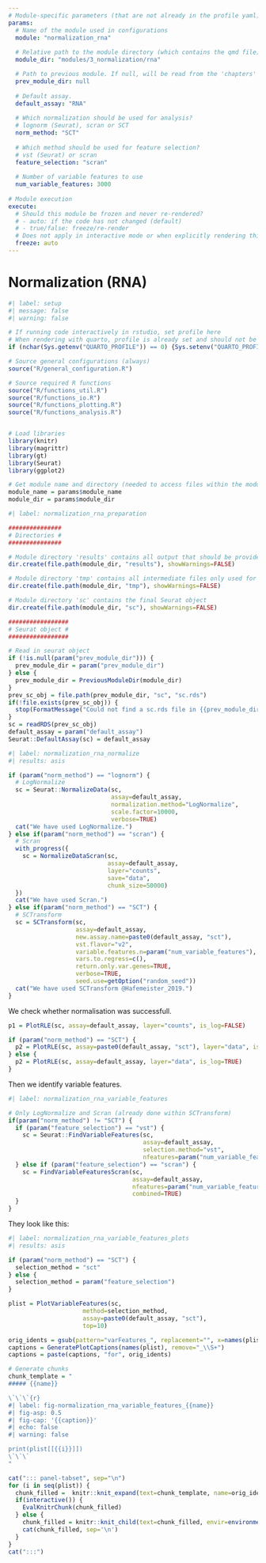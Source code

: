 ```yaml
---
# Module-specific parameters (that are not already in the profile yaml)
params:
  # Name of the module used in configurations
  module: "normalization_rna"
    
  # Relative path to the module directory (which contains the qmd file)
  module_dir: "modules/3_normalization/rna"

  # Path to previous module. If null, will be read from the 'chapters' entry in the profile yaml
  prev_module_dir: null
  
  # Default assay.
  default_assay: "RNA"
  
  # Which normalization should be used for analysis?
  # lognorm (Seurat), scran or SCT
  norm_method: "SCT"
  
  # Which method should be used for feature selection?
  # vst (Seurat) or scran
  feature_selection: "scran"
  
  # Number of variable features to use
  num_variable_features: 3000
  
# Module execution
execute:
  # Should this module be frozen and never re-rendered?
  # - auto: if the code has not changed (default)
  # - true/false: freeze/re-render
  # Does not apply in interactive mode or when explicitly rendering this document via in rstudio
  freeze: auto
---
```


# Normalization (RNA)

```r
#| label: setup
#| message: false
#| warning: false

# If running code interactively in rstudio, set profile here
# When rendering with quarto, profile is already set and should not be overwritten
if (nchar(Sys.getenv("QUARTO_PROFILE")) == 0) {Sys.setenv("QUARTO_PROFILE" = "default")}

# Source general configurations (always)
source("R/general_configuration.R")

# Source required R functions
source("R/functions_util.R")
source("R/functions_io.R")
source("R/functions_plotting.R")
source("R/functions_analysis.R")


# Load libraries
library(knitr)
library(magrittr)
library(gt)
library(Seurat)
library(ggplot2)

# Get module name and directory (needed to access files within the module directory)
module_name = params$module_name
module_dir = params$module_dir
```

```r
#| label: normalization_rna_preparation

###############
# Directories #
###############

# Module directory 'results' contains all output that should be provided together with the final report of the project
dir.create(file.path(module_dir, "results"), showWarnings=FALSE)

# Module directory 'tmp' contains all intermediate files only used for this module
dir.create(file.path(module_dir, "tmp"), showWarnings=FALSE)

# Module directory 'sc' contains the final Seurat object
dir.create(file.path(module_dir, "sc"), showWarnings=FALSE)

#################
# Seurat object #
#################

# Read in seurat object
if (!is.null(param("prev_module_dir"))) {
  prev_module_dir = param("prev_module_dir")
} else {
  prev_module_dir = PreviousModuleDir(module_dir)
}
prev_sc_obj = file.path(prev_module_dir, "sc", "sc.rds")
if(!file.exists(prev_sc_obj)) {
  stop(FormatMessage("Could not find a sc.rds file in {{prev_module_dir}}. Was the respective module already run?"))
}
sc = readRDS(prev_sc_obj)
default_assay = param("default_assay")
Seurat::DefaultAssay(sc) = default_assay
```


```r
#| label: normalization_rna_normalize
#| results: asis

if (param("norm_method") == "lognorm") {
  # LogNormalize
  sc = Seurat::NormalizeData(sc, 
                             assay=default_assay, 
                             normalization.method="LogNormalize", 
                             scale.factor=10000,
                             verbose=TRUE)
  cat("We have used LogNormalize.")
} else if(param("norm_method") == "scran") {
  # Scran
  with_progress({
    sc = NormalizeDataScran(sc, 
                            assay=default_assay,
                            layer="counts", 
                            save="data",
                            chunk_size=50000)
  })
  cat("We have used Scran.")
} else if(param("norm_method") == "SCT") {
  # SCTransform
  sc = SCTransform(sc, 
                   assay=default_assay,
                   new.assay.name=paste0(default_assay, "sct"),
                   vst.flavor="v2",
                   variable.features.n=param("num_variable_features"),
                   vars.to.regress=c(),
                   return.only.var.genes=TRUE,
                   verbose=TRUE,
                   seed.use=getOption("random_seed"))
  cat("We have used SCTransform @Hafemeister_2019.")
}
```

We check whether normalisation was successfull.

```r

p1 = PlotRLE(sc, assay=default_assay, layer="counts", is_log=FALSE)

if (param("norm_method") == "SCT") {
  p2 = PlotRLE(sc, assay=paste0(default_assay, "sct"), layer="data", is_log=TRUE)
} else {
  p2 = PlotRLE(sc, assay=default_assay, layer="data", is_log=TRUE)
}

```


Then we identify variable features.

```r
#| label: normalization_rna_variable_features

# Only LogNormalize and Scran (already done within SCTransform)
if(param("norm_method") != "SCT") {
  if (param("feature_selection") == "vst") {
    sc = Seurat::FindVariableFeatures(sc, 
                                      assay=default_assay, 
                                      selection.method="vst", 
                                      nfeatures=param("num_variable_features"))
  } else if (param("feature_selection") == "scran") {
    sc = FindVariableFeaturesScran(sc,
                                   assay=default_assay,
                                   nfeatures=param("num_variable_features"),
                                   combined=TRUE)
  }
}
```

They look like this:

```r
#| label: normalization_rna_variable_features_plots
#| results: asis

if (param("norm_method") == "SCT") {
  selection_method = "sct"
} else {
  selection_method = param("feature_selection")
}

plist = PlotVariableFeatures(sc, 
                     method=selection_method,
                     assay=paste0(default_assay, "sct"),
                     top=10)

orig_idents = gsub(pattern="varFeatures_", replacement="", x=names(plist))
captions = GeneratePlotCaptions(names(plist), remove="_\\S+")
captions = paste(captions, "for", orig_idents)

# Generate chunks
chunk_template = "
##### {{name}}

\`\`\`{r}
#| label: fig-normalization_rna_variable_features_{{name}}
#| fig-asp: 0.5
#| fig-cap: '{{caption}}'
#| echo: false
#| warning: false

print(plist[[{{i}}]])
\`\`\`
"

cat("::: panel-tabset", sep="\n")
for (i in seq(plist)) {
  chunk_filled =  knitr::knit_expand(text=chunk_template, name=orig_idents[i], i=i, caption=captions[i])
  if(interactive()) {
    EvalKnitrChunk(chunk_filled)
  } else {
    chunk_filled = knitr::knit_child(text=chunk_filled, envir=environment(), quiet=TRUE)
    cat(chunk_filled, sep='\n')
  }
}
cat(":::")

```

